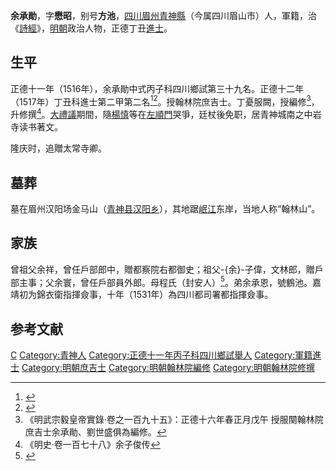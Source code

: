 {{明清人物信息框
| 姓名 = 余承勛
| 原名 =
| 圖片名稱= 
| 圖片大小 =
| 圖片說明 = 
| 最高職務 = 翰林院國史修撰
| 國家 = 大明 
| 爵位 =
| 籍貫 = [[四川|四川]][[眉州|眉州]][[青神縣|青神縣]]
| 族裔 = 
| 字號 = 字懋昭
| 諡號 =
| 出生日期 = 弘治九年（1494年）二月十七日申时
| 出生地點 =
| 逝世日期 = 万历元年（1573年）二月二十一日丑时
| 逝世地點 =
| 墓葬 =
| 配偶 = 楊氏
| 親屬 = 父 [[余寰|余寰]]
| 出身 =
* 正德十一年丙子科舉人
* 正德十二年丁丑科進士出身
| 經歷 =
| 著作 =  
}}
'''余承勛'''{{BD|1494年||1573年||Yu}}，字'''懋昭'''，别号'''方池'''，[[四川|四川]][[眉州|眉州]][[青神縣|青神縣]]（今属四川眉山市）人，軍籍，治《[[詩經|詩經]]》，[[明朝|明朝]]政治人物，正德丁丑[[進士|進士]]。

== 生平 ==
正德十一年（1516年），余承勛中式丙子科四川鄉試第三十九名。正德十二年（1517年）丁丑科進士第二甲第二名<ref>{{Cite book|title=《皇明贡举考》卷五|last=（明）[[张朝瑞|张朝瑞]]|first=|publisher=《续修四库全书》史部第828册|year=|isbn=|location=|pages=}}</ref><ref>{{Cite book|title=贡举志五种 上|last=鲁小俊，江俊伟著|first=|publisher=武汉：武汉大学出版社|year=2009|isbn=978-7-307-07043-1|location=|pages=}}</ref>。授翰林院庶吉士。丁憂服闕，授編修<ref>《明武宗毅皇帝實錄·卷之一百九十五》：正德十六年春正月戊午 授服闋翰林院庶吉士余承勛、劉世盛俱為編修。</ref>，升修撰<ref>《明史·卷一百七十八》余子俊传</ref>。[[大禮議|大禮議]]期間，隨[[楊慎|楊慎]]等在[[左順門|左順門]]哭爭，廷杖後免职，居青神城南之中岩寺读书著文。

隆庆时，追贈太常寺卿。

==墓葬==
墓在眉州汉阳场金马山（[[青神县|青神县]][[汉阳乡|汉阳乡]]），其地踞[[岷江|岷江]]东岸，当地人称“翰林山”。

==家族==
曾祖父余祥，曾任戶部郎中，贈都察院右都御史；祖父-{余}-子偉，文林郎，贈戶部主事；父余寰，曾任戶部員外郎。母程氏（封安人）<ref>{{Cite book|title=天一阁藏明代科举录选刊 登科录 点校本|last=龚延明主编|first=|publisher=宁波出版社|year=2016|isbn=978-7-5526-2320-8|location=宁波|pages=|quote=《天一閣藏明代科舉錄選刊.登科錄》之《正德十二年丁丑科進士登科錄》}}</ref>。弟余承恩，號鶴池。嘉靖初为錦衣衛指揮僉事，十年（1531年）為四川都司署都指揮僉事。

==参考文献==
{{reflist}}

{{正德十二年丁丑科殿試金榜}}
{{左順門事件}}
{{Authority control}}
{{DEFAULTSORT:Yu余}}
[[Category:余姓|C]]
[[Category:青神人|Category:青神人]]
[[Category:正德十一年丙子科四川鄉試舉人|Category:正德十一年丙子科四川鄉試舉人]]
[[Category:軍籍進士|Category:軍籍進士]]
[[Category:明朝庶吉士|Category:明朝庶吉士]]
[[Category:明朝翰林院編修|Category:明朝翰林院編修]]
[[Category:明朝翰林院修撰|Category:明朝翰林院修撰]]